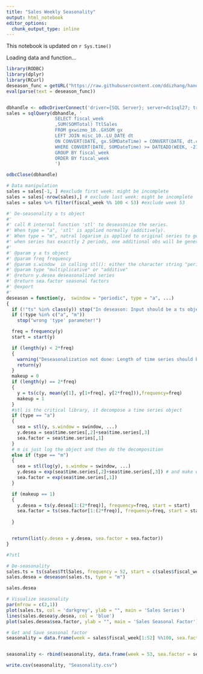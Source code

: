 ```yaml
---
title: "Sales Weekly Seasonality"
output: html_notebook
editor_options: 
  chunk_output_type: inline
---
```



This notebook is updated on `r Sys.time()`

Loading data and function...

```r
library(RODBC)
library(dplyr)
library(RCurl)
deseason_func = getURL("https://raw.githubusercontent.com/ddizhang/handyR/master/timeSeries/deseason.R")
eval(parse(text = deseason_func))


dbhandle <- odbcDriverConnect('driver={SQL Server}; server=dc1sql27; trusted_connection=true')
sales = sqlQuery(dbhandle, '
                  SELECT fiscal_week
                  ,SUM(SOMTotal) TtlSales
                  FROM gxwizmo_10..GXSOM gx
                  LEFT JOIN misc_10..LU_DATE dt 
                  ON CONVERT(DATE, gx.SOMDateTime) = CONVERT(DATE, dt.cal_DATE)
                  WHERE CONVERT(DATE, SOMDateTime) >= DATEADD(WEEK, -210, GETDATE())
                  GROUP BY fiscal_week
                  ORDER BY fiscal_week
                  ')

odbcClose(dbhandle)

# Data manipulation
sales = sales[-1, ] #exclude first week: might be incomplete
sales = sales[-nrow(sales),] # exclude last week: might be incomplete
sales = sales %>% filter(fiscal_week %% 100 < 53) #exclude week 53

```





```r

#' De-seasonality a ts object
#'
#' call R internal function 'stl' to deseasonize the series.
#' When type = "a", 'stl' is applied normally (additively).
#' When type = "m", natral logarism is applied to original series to get multiplicative seasonal indexs
#' when series has exacctly 2 periods, one additional obs will be generated to ensure computation then deleted.
#'
#' @param y a ts object
#' @param freq frequency
#' @param s.window	in calling stl(): either the character string "periodic" or the span (in lags) of the loess window for seasonal extraction, which should be odd and at least 7, according to Cleveland et al. This has no default.
#' @param type "multiplicative" or "additive"
#' @return y.desea deseasonalized series
#' @return sea.factor seasonal factors
#' @export
#'
deseason = function(y,  swindow = "periodic", type = "a", ...)
{
  if (!"ts" %in% class(y)) stop("In deseason: Input should be a ts object!")
  if (!type %in% c("a", "m"))
    stop("wrong 'type' parameter!")

  freq = frequency(y)
  start = start(y)

  if (length(y) < 2*freq)
  {
    warning("Deseasonalization not done: Length of time series should be no less than 2 periods!")
    return(y)
  }
  makeup = 0
  if (length(y) == 2*freq)
  {
    y = ts(c(y, mean(y[1], y[1+freq], y[2*freq])),frequency=freq)
    makeup = 1
  }
  #stl is the critical library, it decompose a time series object
  if (type == "a")
  {
    sea = stl(y, s.window = swindow, ...)
    y.desea = sea$time.series[,2]+sea$time.series[,3]
    sea.factor = sea$time.series[,1]
  }
  # m is just log the object and then do the decomposition
  else if (type == "m")
  {
    sea = stl(log(y), s.window = swindow, ...)
    y.desea = exp(sea$time.series[,2]+sea$time.series[,3]) # and make exponation to get back
    sea.factor = exp(sea$time.series[,1])
  }

  if (makeup == 1)
  {
    y.desea = ts(y.desea[1:(2*freq)], frequency=freq, start = start)
    sea.factor = ts(sea.factor[1:(2*freq)], frequency=freq, start = start)
    
  }


  return(list(y.desea = y.desea, sea.factor = sea.factor))
}

#?stl
```





```r
# De-seasonality
sales.ts = ts(sales$TtlSales, frequency = 52, start = c(sales$fiscal_week[1]%/%100, sales$fiscal_week[1]%%100))
sales.desea = deseason(sales.ts, type = "m")

```

```r
sales.desea
```


```r
# Visualize seasonality
par(mfrow = c(2,1))
plot(sales.ts, col = 'darkgrey', ylab = "", main = 'Sales Series')
lines(sales.desea$y.desea, col = 'blue')
plot(sales.desea$sea.factor, ylab = "", main = 'Sales Seasonal Factor')

```

```r
# Get and Save seasonal factor
seasonality = data.frame(week = sales$fiscal_week[1:52] %%100, sea.factor = sales.desea$sea.factor[1:52])


seasonality <- rbind(seasonality, data.frame(week = 53, sea.factor = seasonality$sea.factor[seasonality$week == 52]))

write.csv(seasonality, "Seasonality.csv")
```

